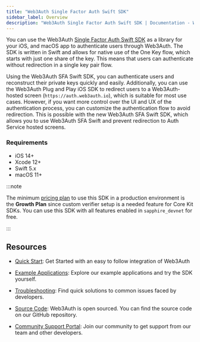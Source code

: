 ```yaml
---
title: "Web3Auth Single Factor Auth Swift SDK"
sidebar_label: Overview
description: "Web3Auth Single Factor Auth Swift SDK | Documentation - Web3Auth"
---
```


You can use the Web3Auth
[Single Factor Auth Swift SDK](https://github.com/Web3Auth/single-factor-auth-swift) as a library
for your iOS, and macOS app to authenticate users through Web3Auth. The SDK is written in Swift and
allows for native use of the One Key flow, which starts with just one share of the key. This means
that users can authenticate without redirection in a single key pair flow.

Using the Web3Auth SFA Swift SDK, you can authenticate users and reconstruct their private keys
quickly and easily. Additionally, you can use the Web3Auth Plug and Play iOS SDK to redirect users
to a Web3Auth-hosted screen (`https://auth.web3auth.io`), which is suitable for most use cases.
However, if you want more control over the UI and UX of the authentication process, you can
customize the authentication flow to avoid redirection. This is possible with the new Web3Auth SFA
Swift SDK, which allows you to use Web3Auth SFA Swift and prevent redirection to Auth Service hosted
screens.

### Requirements

- iOS 14+
- Xcode 12+
- Swift 5.x
- macOS 11+

:::note

The minimum [pricing plan](https://web3auth.io/pricing.html) to use this SDK in a production
environment is the **Growth Plan** since custom verifier setup is a needed feature for Core Kit
SDKs. You can use this SDK with all features enabled in `sapphire_devnet` for free.

:::

## Resources

- [Quick Start](/quick-start?product=CORE_KIT&sdk=SFA_IOS&framework=IOS&stepIndex=0): Get Started
  with an easy to follow integration of Web3Auth

- [Example Applications](/examples?product=Core+Kit&sdk=Single+Factor+Auth+iOS+SDK): Explore our
  example applications and try the SDK yourself.

- [Troubleshooting](/troubleshooting): Find quick solutions to common issues faced by developers.

- [Source Code](https://github.com/Web3Auth/single-factor-auth-swift): Web3Auth is open sourced. You
  can find the source code on our GitHub repository.

- [Community Support Portal](https://web3auth.io/community/c/help-core-kit/sfa-ios-sdk/30): Join our
  community to get support from our team and other developers.
